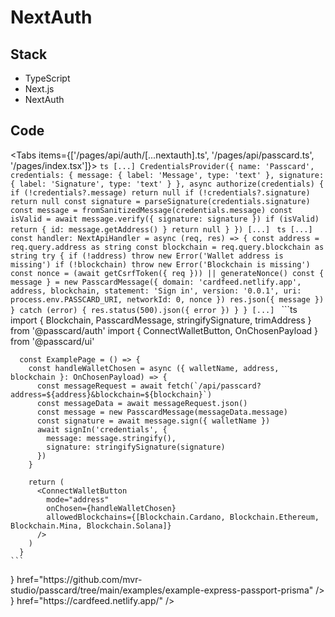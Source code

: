 
<Title description="How to use Passcard with NextAuth">NextAuth</Title>

# NextAuth

## Stack

- TypeScript
- Next.js
- NextAuth

## Code

<Tabs items={['/pages/api/auth/[...nextauth].ts', '/pages/api/passcard.ts', '/pages/index.tsx']}>
  <Tab>
    ```ts
      [...]
      CredentialsProvider({
        name: 'Passcard',
        credentials: {
          message: {
            label: 'Message',
            type: 'text'
          },
          signature: {
            label: 'Signature',
            type: 'text'
          }
        },
        async authorize(credentials) {
          if (!credentials?.message) return null
          if (!credentials?.signature) return null
          const signature = parseSignature(credentials.signature)
          const message = fromSanitizedMessage(credentials.message)
          const isValid = await message.verify({
            signature: signature
          })
          if (isValid)
            return {
              id: message.getAddress()
            }
          return null
        }
      })
      [...]
    ```
  </Tab>
  <Tab>
    ```ts
      [...]
      const handler: NextApiHandler = async (req, res) => {
        const address = req.query.address as string
        const blockchain = req.query.blockchain as string
        try {
          if (!address) throw new Error('Wallet address is missing')
          if (!blockchain) throw new Error('Blockchain is missing')
          const nonce = (await getCsrfToken({ req })) || generateNonce()
          const { message } = new PasscardMessage({
            domain: 'cardfeed.netlify.app',
            address,
            blockchain,
            statement: 'Sign in',
            version: '0.0.1',
            uri: process.env.PASSCARD_URI,
            networkId: 0,
            nonce
          })
          res.json({ message })
        } catch (error) {
          res.status(500).json({ error })
        }
      }
      [...]
    ```
  </Tab>
  <Tab>
    ```ts
      import { Blockchain, PasscardMessage, stringifySignature, trimAddress } from '@passcard/auth'
      import { ConnectWalletButton, OnChosenPayload } from '@passcard/ui'

      const ExamplePage = () => {
        const handleWalletChosen = async ({ walletName, address, blockchain }: OnChosenPayload) => {
          const messageRequest = await fetch(`/api/passcard?address=${address}&blockchain=${blockchain}`)
          const messageData = await messageRequest.json()
          const message = new PasscardMessage(messageData.message)
          const signature = await message.sign({ walletName })
          await signIn('credentials', {
            message: message.stringify(),
            signature: stringifySignature(signature)
          })
        }

        return (
          <ConnectWalletButton
            mode="address"
            onChosen={handleWalletChosen}
            allowedBlockchains={[Blockchain.Cardano, Blockchain.Ethereum, Blockchain.Mina, Blockchain.Solana]}
          />
        )
      }
    ```

  </Tab>
</Tabs>

<Cards>
  <Card
    title="Source Code"
    icon={<TbBrandGithub size="1.5rem" />}
    href="https://github.com/mvr-studio/passcard/tree/main/examples/example-express-passport-prisma"
  />
  <Card title="Demo" icon={<TbAppWindow size="1.5rem" />} href="https://cardfeed.netlify.app/" />
</Cards>

